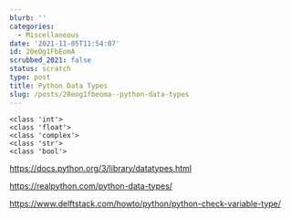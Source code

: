 ```yaml
---
blurb: ''
categories:
  - Miscellaneous
date: '2021-11-05T11:54:07'
id: 20eOg1FbEomA
scrubbed_2021: false
status: scratch
type: post
title: Python Data Types
slug: /posts/20eog1fbeoma--python-data-types
---
```


```
<class 'int'>
<class 'float'>
<class 'complex'>
<class 'str'>
<class 'bool'>
```

https://docs.python.org/3/library/datatypes.html

https://realpython.com/python-data-types/

https://www.delftstack.com/howto/python/python-check-variable-type/
